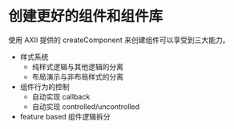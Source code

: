 # 创建更好的组件和组件库

使用 AXII 提供的 createComponent 来创建组件可以享受到三大能力。

 - 样式系统
   - 纯样式逻辑与其他逻辑的分离
   - 布局演示与非布局样式的分离
 - 组件行为的控制
   - 自动实现 callback
   - 自动实现 controlled/uncontrolled
 - feature based 组件逻辑拆分